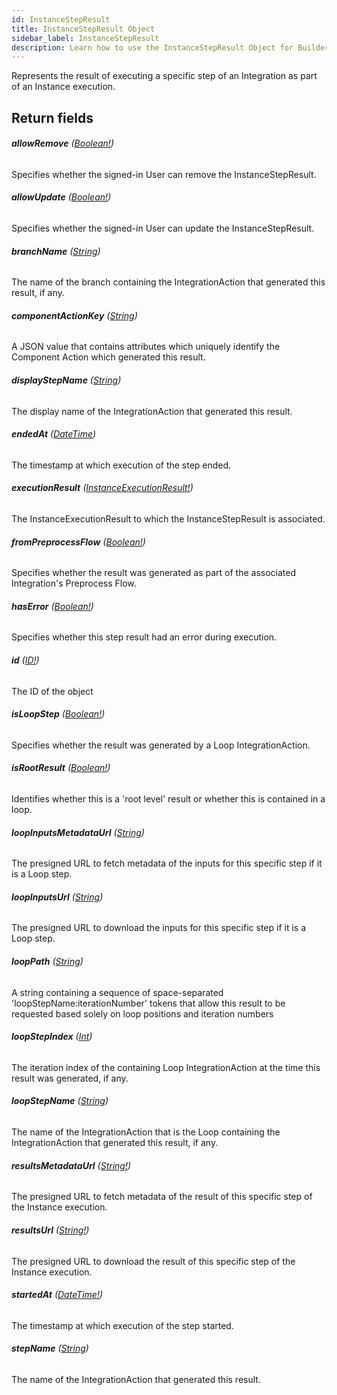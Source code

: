 ```yaml
---
id: InstanceStepResult
title: InstanceStepResult Object
sidebar_label: InstanceStepResult
description: Learn how to use the InstanceStepResult Object for Builder's API.
---
```


Represents the result of executing a specific step of an Integration as
part of an Instance execution.

## Return fields

###### <b>allowRemove</b> ([Boolean!](/docs/composer/builder/api/schema/scalar/Boolean.mdx))

Specifies whether the signed-in User can remove the InstanceStepResult.

###### <b>allowUpdate</b> ([Boolean!](/docs/composer/builder/api/schema/scalar/Boolean.mdx))

Specifies whether the signed-in User can update the InstanceStepResult.

###### <b>branchName</b> ([String](/docs/composer/builder/api/schema/scalar/String.mdx))

The name of the branch containing the IntegrationAction that generated this result, if any.

###### <b>componentActionKey</b> ([String](/docs/composer/builder/api/schema/scalar/String.mdx))

A JSON value that contains attributes which uniquely identify the Component Action which generated this result.

###### <b>displayStepName</b> ([String](/docs/composer/builder/api/schema/scalar/String.mdx))

The display name of the IntegrationAction that generated this result.

###### <b>endedAt</b> ([DateTime](/docs/composer/builder/api/schema/scalar/DateTime.mdx))

The timestamp at which execution of the step ended.

###### <b>executionResult</b> ([InstanceExecutionResult!](/docs/composer/builder/api/schema/object/InstanceExecutionResult.mdx))

The InstanceExecutionResult to which the InstanceStepResult is associated.

###### <b>fromPreprocessFlow</b> ([Boolean!](/docs/composer/builder/api/schema/scalar/Boolean.mdx))

Specifies whether the result was generated as part of the associated Integration's Preprocess Flow.

###### <b>hasError</b> ([Boolean!](/docs/composer/builder/api/schema/scalar/Boolean.mdx))

Specifies whether this step result had an error during execution.

###### <b>id</b> ([ID!](/docs/composer/builder/api/schema/scalar/ID.mdx))

The ID of the object

###### <b>isLoopStep</b> ([Boolean!](/docs/composer/builder/api/schema/scalar/Boolean.mdx))

Specifies whether the result was generated by a Loop IntegrationAction.

###### <b>isRootResult</b> ([Boolean!](/docs/composer/builder/api/schema/scalar/Boolean.mdx))

Identifies whether this is a 'root level' result or whether this is contained in a loop.

###### <b>loopInputsMetadataUrl</b> ([String](/docs/composer/builder/api/schema/scalar/String.mdx))

The presigned URL to fetch metadata of the inputs for this specific step if it is a Loop step.

###### <b>loopInputsUrl</b> ([String](/docs/composer/builder/api/schema/scalar/String.mdx))

The presigned URL to download the inputs for this specific step if it is a Loop step.

###### <b>loopPath</b> ([String](/docs/composer/builder/api/schema/scalar/String.mdx))

A string containing a sequence of space-separated 'loopStepName:iterationNumber' tokens that allow this result to be requested based solely on loop positions and iteration numbers

###### <b>loopStepIndex</b> ([Int](/docs/composer/builder/api/schema/scalar/Int.mdx))

The iteration index of the containing Loop IntegrationAction at the time this result was generated, if any.

###### <b>loopStepName</b> ([String](/docs/composer/builder/api/schema/scalar/String.mdx))

The name of the IntegrationAction that is the Loop containing the IntegrationAction that generated this result, if any.

###### <b>resultsMetadataUrl</b> ([String!](/docs/composer/builder/api/schema/scalar/String.mdx))

The presigned URL to fetch metadata of the result of this specific step of the Instance execution.

###### <b>resultsUrl</b> ([String!](/docs/composer/builder/api/schema/scalar/String.mdx))

The presigned URL to download the result of this specific step of the Instance execution.

###### <b>startedAt</b> ([DateTime!](/docs/composer/builder/api/schema/scalar/DateTime.mdx))

The timestamp at which execution of the step started.

###### <b>stepName</b> ([String](/docs/composer/builder/api/schema/scalar/String.mdx))

The name of the IntegrationAction that generated this result.

